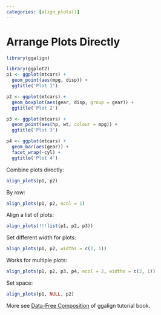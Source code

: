 ```yaml
---
categories: [align_plots()]
---
```


# Arrange Plots Directly

```r
library(ggalign)
```

```r
library(ggplot2)
p1 <- ggplot(mtcars) + 
  geom_point(aes(mpg, disp)) + 
  ggtitle('Plot 1')

p2 <- ggplot(mtcars) + 
  geom_boxplot(aes(gear, disp, group = gear)) + 
  ggtitle('Plot 2')

p3 <- ggplot(mtcars) + 
  geom_point(aes(hp, wt, colour = mpg)) + 
  ggtitle('Plot 3')

p4 <- ggplot(mtcars) + 
  geom_bar(aes(gear)) + 
  facet_wrap(~cyl) + 
  ggtitle('Plot 4')
```

Combine plots directly:
```r
align_plots(p1, p2)
```

By row:

```r
align_plots(p1, p2, ncol = 1)
```

Align a list of plots:

```r
align_plots(!!!list(p1, p2, p3))
```

Set different width for plots:

```r
align_plots(p1, p2, widths = c(2, 1))
```

Works for multiple plots:

```r
align_plots(p1, p2, p3, p4, ncol = 2, widths = c(2, 1))
```

Set space:

```r
align_plots(p1, NULL, p2)
```

More see [Data-Free Composition](https://yunuuuu.github.io/ggalign-book/data-free.html) of ggalign tutorial book.

